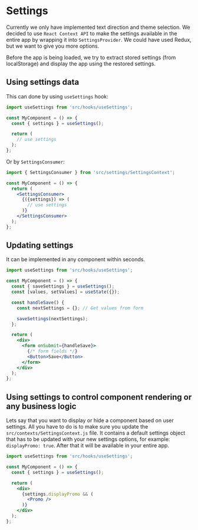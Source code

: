 # Settings

Currently we only have implemented text direction and theme selection. We decided to use `React Context API` to make the settings available in the entire app by wrapping it into `SettingsProvider`. We could have used Redux, but we want to give you more options.

Before the app is being loaded, we try to extract stored settings (from localStorage) and display the app using the restored settings.

## Using settings data

This can done by using `useSettings` hook:

```jsx
import useSettings from 'src/hooks/useSettings';

const MyComponent = () => {
  const { settings } = useSettings();

  return (
    // use settings
  );
};
```

Or by `SettingsConsumer`:

```jsx
import { SettingsConsumer } from 'src/settings/SettingsContext';

const MyComponent = () => {
  return (
    <SettingsConsumer>
      {({settings}) => (
        // use settings
      )}
    </SettingsConsumer>
  );
};
```

## Updating settings

It can be implemented in any component within seconds.

```jsx
import useSettings from 'src/hooks/useSettings';

const MyComponent = () => {
  const { saveSettings } = useSettings();
  const [values, setValues] = useState({});

  const handleSave() {
    const nextSettings = {}; // Get values from form

    saveSettings(nextSettings);
  };

  return (
    <div>
      <form onSubmit={handleSave}>
        {/* form fields */}
        <Button>Save</Button>
      </form>
    </div>
  );
};
```

## Using settings to control component rendering or any business logic

Lets say that you want to display or hide a component based on user settings. All you have to do is to make sure you update the `src/contexts/SettingsContext.js` file. It contains a default settings object that has to be updated with your new settings options, for example: `displayPromo: true`.
After that it will be available in your entire app.

```jsx
import useSettings from 'src/hooks/useSettings';

const MyComponent = () => {
  const { settings } = useSettings();

  return (
    <div>
      {settings.displayPromo && (
        <Promo />
      )}
    </div>
  );
};
```
